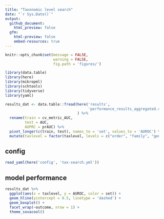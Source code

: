 ```yaml
---
title: "Taxonomic level search"
date: "`r Sys.Date()`"
output: 
  github_document:
    html_preview: false
  gfm:
    html-preview: false
    embed-resources: true
---
```


```r
knitr::opts_chunk$set(message = FALSE,
                      warning = FALSE,
                      fig.path = 'figures/')
```
```r
library(data.table)
library(here)
library(mikropml)
library(schtools)
library(tidyverse)
library(yaml)
```

```r
results_dat <- data.table::fread(here('results', 
                                      'performance_results_aggregated.csv')
                                 ) %>% 
  rename(train = cv_metric_AUC,
         test = AUC,
         AUPRC = prAUC) %>% 
  pivot_longer(c(train, test), names_to = 'set', values_to = 'AUROC') %>% 
  mutate(taxlevel = factor(taxlevel, levels = c("order", "family", "genus", "OTU")))
```

## config

```r
read_yaml(here('config', 'tax-search.yml'))
```

## model performance

```r
results_dat %>% 
  ggplot(aes(x = taxlevel, y = AUROC, color = set)) +
  geom_hline(yintercept = 0.5, linetype = 'dashed') +
  geom_boxplot() +
  facet_wrap(~outcome, nrow = 1) +
  theme_sovacool()
```
